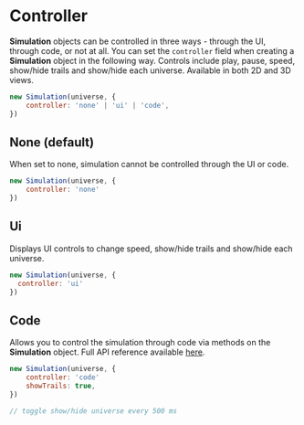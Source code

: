 

<Meta title="Visualize/Controller" />

# Controller

**Simulation** objects can be controlled in three ways - through the UI, through code, or not at all. You can set the `controller` field when creating a **Simulation** object in the following way. Controls include play, pause, speed, show/hide trails and show/hide each universe. Available in both 2D and 3D views.

```js
new Simulation(universe, {
    controller: 'none' | 'ui' | 'code',
})
```

## None (default)

When set to none, simulation cannot be controlled through the UI or code.

```js
new Simulation(universe, {
    controller: 'none'
})
```
<center><Story of={ControllerStories.None} name="None" /></center>

## Ui

Displays UI controls to change speed, show/hide trails and show/hide each universe.

```js
new Simulation(universe, {
  controller: 'ui'
})
```
<center><Story of={ControllerStories.Ui} name="Ui" /></center>

## Code

Allows you to control the simulation through code via methods on the **Simulation** object. Full API reference available [here](https://source-academy.github.io/nbody/api/classes/Simulation.html).

```js
new Simulation(universe, {
    controller: 'code'
    showTrails: true,
})

// toggle show/hide universe every 500 ms
```
<center><Story of={ControllerStories.Code} name="Code" /></center>